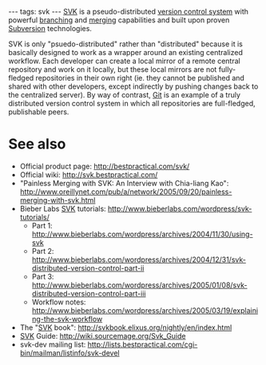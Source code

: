 ---
tags: svk
---
[[SVK]] is a pseudo-distributed [[version control system]] with powerful [[branching]] and [[merging]] capabilities and built upon proven [[Subversion]] technologies.

SVK is only "psuedo-distributed" rather than "distributed" because it is basically designed to work as a wrapper around an existing centralized workflow. Each developer can create a local mirror of a remote central repository and work on it locally, but these local mirrors are not fully-fledged repositories in their own right (ie. they cannot be published and shared with other developers, except indirectly by pushing changes back to the centralized server). By way of contrast, [[Git]] is an example of a truly distributed version control system in which all repositories are full-fledged, publishable peers.

= See also =

* Official product page: http://bestpractical.com/svk/
* Official wiki: http://svk.bestpractical.com/
* "Painless Merging with SVK: An Interview with Chia-liang Kao": http://www.oreillynet.com/pub/a/network/2005/09/20/painless-merging-with-svk.html
* Bieber Labs [[SVK]] tutorials: http://www.bieberlabs.com/wordpress/svk-tutorials/
** Part 1: http://www.bieberlabs.com/wordpress/archives/2004/11/30/using-svk
** Part 2: http://www.bieberlabs.com/wordpress/archives/2004/12/31/svk-distributed-version-control-part-ii
** Part 3: http://www.bieberlabs.com/wordpress/archives/2005/01/08/svk-distributed-version-control-part-iii
** Workflow notes: http://www.bieberlabs.com/wordpress/archives/2005/03/19/explaining-the-svk-workflow
* The "[[SVK]] book": http://svkbook.elixus.org/nightly/en/index.html
* [[SVK]] Guide: http://wiki.sourcemage.org/Svk_Guide
* svk-dev mailing list: http://lists.bestpractical.com/cgi-bin/mailman/listinfo/svk-devel
